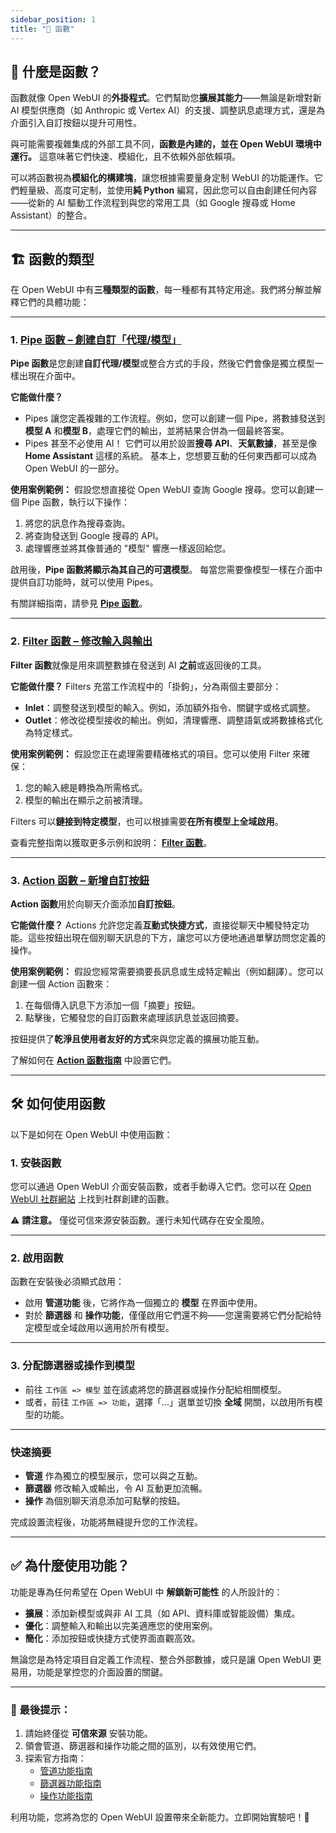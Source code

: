 ```yaml
---
sidebar_position: 1
title: "🧰 函數"
---
```


## 🚀 什麼是函數？

函數就像 Open WebUI 的**外掛程式**。它們幫助您**擴展其能力**——無論是新增對新 AI 模型供應商（如 Anthropic 或 Vertex AI）的支援、調整訊息處理方式，還是為介面引入自訂按鈕以提升可用性。

與可能需要複雜集成的外部工具不同，**函數是內建的，並在 Open WebUI 環境中運行。** 這意味著它們快速、模組化，且不依賴外部依賴項。

可以將函數視為**模組化的構建塊**，讓您根據需要量身定制 WebUI 的功能運作。它們輕量級、高度可定制，並使用**純 Python** 編寫，因此您可以自由創建任何內容——從新的 AI 驅動工作流程到與您的常用工具（如 Google 搜尋或 Home Assistant）的整合。

---

## 🏗️ 函數的類型

在 Open WebUI 中有**三種類型的函數**，每一種都有其特定用途。我們將分解並解釋它們的具體功能：

---

### 1. [**Pipe 函數** – 創建自訂「代理/模型」](./pipe.mdx)

**Pipe 函數**是您創建**自訂代理/模型**或整合方式的手段，然後它們會像是獨立模型一樣出現在介面中。

**它能做什麼？**
- Pipes 讓您定義複雜的工作流程。例如，您可以創建一個 Pipe，將數據發送到**模型 A** 和**模型 B**，處理它們的輸出，並將結果合併為一個最終答案。
- Pipes 甚至不必使用 AI！ 它們可以用於設置**搜尋 API**、**天氣數據**，甚至是像 **Home Assistant** 這樣的系統。 基本上，您想要互動的任何東西都可以成為 Open WebUI 的一部分。

**使用案例範例：**
假設您想直接從 Open WebUI 查詢 Google 搜尋。您可以創建一個 Pipe 函數，執行以下操作：
1. 將您的訊息作為搜尋查詢。
2. 將查詢發送到 Google 搜尋的 API。
3. 處理響應並將其像普通的 "模型" 響應一樣返回給您。

啟用後，**Pipe 函數將顯示為其自己的可選模型**。 每當您需要像模型一樣在介面中提供自訂功能時，就可以使用 Pipes。

有關詳細指南，請參見 [**Pipe 函數**](./pipe.mdx)。

---

### 2. [**Filter 函數** – 修改輸入與輸出](./filter.mdx)

**Filter 函數**就像是用來調整數據在發送到 AI **之前**或返回後的工具。

**它能做什麼？**
Filters 充當工作流程中的「掛鉤」，分為兩個主要部分：
- **Inlet**：調整發送到模型的輸入。例如，添加額外指令、關鍵字或格式調整。
- **Outlet**：修改從模型接收的輸出。例如，清理響應、調整語氣或將數據格式化為特定樣式。

**使用案例範例：**
假設您正在處理需要精確格式的項目。您可以使用 Filter 來確保：
1. 您的輸入總是轉換為所需格式。
2. 模型的輸出在顯示之前被清理。

Filters 可以**鏈接到特定模型**，也可以根據需要**在所有模型上全域啟用**。

查看完整指南以獲取更多示例和說明： [**Filter 函數**](./filter.mdx)。

---

### 3. [**Action 函數** – 新增自訂按鈕](./action.mdx)

**Action 函數**用於向聊天介面添加**自訂按鈕**。

**它能做什麼？**
Actions 允許您定義**互動式快捷方式**，直接從聊天中觸發特定功能。這些按鈕出現在個別聊天訊息的下方，讓您可以方便地通過單擊訪問您定義的操作。

**使用案例範例：**
假設您經常需要摘要長訊息或生成特定輸出（例如翻譯）。您可以創建一個 Action 函數來：
1. 在每個傳入訊息下方添加一個「摘要」按鈕。
2. 點擊後，它觸發您的自訂函數來處理該訊息並返回摘要。

按鈕提供了**乾淨且使用者友好的方式**來與您定義的擴展功能互動。

了解如何在 [**Action 函數指南**](./action.mdx) 中設置它們。

---

## 🛠️ 如何使用函數

以下是如何在 Open WebUI 中使用函數：

### 1. **安裝函數**
您可以通過 Open WebUI 介面安裝函數，或者手動導入它們。您可以在 [Open WebUI 社群網站](https://openwebui.com/functions) 上找到社群創建的函數。

⚠️ **請注意。** 僅從可信來源安裝函數。運行未知代碼存在安全風險。

---

### 2. **啟用函數**
函數在安裝後必須顯式啟用：
- 啟用 **管道功能** 後，它將作為一個獨立的 **模型** 在界面中使用。
- 對於 **篩選器** 和 **操作功能**，僅僅啟用它們還不夠——您還需要將它們分配給特定模型或全域啟用以適用於所有模型。

---

### 3. **分配篩選器或操作到模型**
- 前往 `工作區 => 模型` 並在該處將您的篩選器或操作分配給相關模型。
- 或者，前往 `工作區 => 功能`，選擇「...」選單並切換 **全域** 開關，以啟用所有模型的功能。

---

### 快速摘要
- **管道** 作為獨立的模型展示，您可以與之互動。
- **篩選器** 修改輸入或輸出，令 AI 互動更加流暢。
- **操作** 為個別聊天消息添加可點擊的按鈕。

完成設置流程後，功能將無縫提升您的工作流程。

---

## ✅ 為什麼使用功能？

功能是專為任何希望在 Open WebUI 中 **解鎖新可能性** 的人所設計的：

- **擴展**：添加新模型或與非 AI 工具（如 API、資料庫或智能設備）集成。
- **優化**：調整輸入和輸出以完美適應您的使用案例。
- **簡化**：添加按鈕或快捷方式使界面直觀高效。

無論您是為特定項目自定義工作流程、整合外部數據，或只是讓 Open WebUI 更易用，功能是掌控您的介面設置的關鍵。

---

### 📝 最後提示：
1. 請始終僅從 **可信來源** 安裝功能。
2. 領會管道、篩選器和操作功能之間的區別，以有效使用它們。
3. 探索官方指南：
   - [管道功能指南](./pipe.mdx)
   - [篩選器功能指南](./filter.mdx)
   - [操作功能指南](./action.mdx)

利用功能，您將為您的 Open WebUI 設置帶來全新能力。立即開始實驗吧！🚀